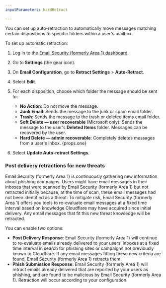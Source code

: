```yaml
---
inputParameters: hardRetract

---
```



You can set up auto-retraction to automatically move messages matching certain <GlossaryTooltip term="disposition">dispositions</GlossaryTooltip> to specific folders within a user's mailbox.

To set up automatic retraction:

1. Log in to the [Email Security (formerly Area 1) dashboard](https://horizon.area1security.com/).

2. Go to **Settings** (the gear icon).

3. On **Email Configuration**, go to **Retract Settings** > **Auto-Retract**.

4. Select **Edit**.

5. For each disposition, choose which folder the message should be sent to:

   * **No Action**: Do not move the message.
   * **Junk Email**: Sends the message to the junk or spam email folder.
   * **Trash**: Sends the message to the trash or deleted items email folder.
   * **Soft Delete — user recoverable** (Microsoft only): Sends the message to the user's **Deleted Items** folder. Messages can be recovered by the user.
   * **Hard Delete — admin recoverable**: Completely deletes messages from a user's inbox. {props.one}

6. Select **Update Auto-retract Settings**.

### Post delivery retractions for new threats

Email Security (formerly Area 1) is continuously gathering new information about <GlossaryTooltip term="phishing">phishing</GlossaryTooltip> campaigns. Users might have email messages in their inboxes that were scanned by Email Security (formerly Area 1) but not retracted initially because, at the time of scan, these email messages had not been identified as a threat. To mitigate risk, Email Security (formerly Area 1) offers you tools to re-evaluate email messages at a fixed time interval based on knowledge Cloudflare may have acquired since initial delivery. Any email messages that fit this new threat knowledge will be retracted.

You can enable two options:

* **Post Delivery Response**:  Email Security (formerly Area 1) will continue to re-evaluate emails already delivered to your users’ inboxes at a fixed time interval in search for phishing sites or campaigns not previously known to Cloudflare. If any email messages fitting these new criteria are found, Email Security (formerly Area 1) retracts them.
* **Phish Submission Response**: Email Security (formerly Area 1) will retract emails already delivered that are reported by your users as phishing, and are found to be malicious by Email Security (formerly Area 1). Retraction will occur according to your configuration.
